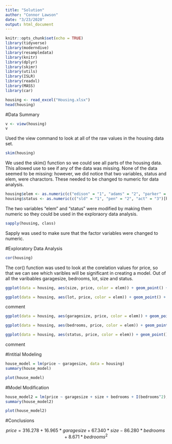 ```yaml
---
title: "Solution"
author: "Connor Lawson"
date: "3/23/2020"
output: html_document
---
```


```r
knitr::opts_chunk$set(echo = TRUE)
library(tidyverse)
library(moderndive)
library(resampledata)
library(knitr)
library(dplyr)
library(skimr)
library(utils)
library(ISLR)
library(readxl)
library(MASS)
library(car)
```



```r
housing <- read_excel("Housing.xlsx")
head(housing)
```

#Data Summary

```r
v <- view(housing)
v
```
Used the view command to look at all of the raw values in the housing data set.


```r
skim(housing)
```

We used the skim() function so we could see all parts of the housing data. This allowed use to see if any of the data was missing. None of the data seemed to be missing: however, we did notice that two variables, status and elem, were charactors. These needed to be changed to numeric for data analysis.

```r
housing$elem <- as.numeric(c("edison" = "1", "adams" = "2", "parker" = "3", "edge" = "4", "harris" = 5, "crest" = 6)[housing$elem])
housing$status <- as.numeric(c("sld" = "1", "pen" = "2", "act" = "3")[housing$status])

```

The two variables "elem" and "status" were modified by making them numeric so they could be used in the exploraory data analysis.


```r
sapply(housing, class)
```
Sapply was used to make sure that the factor variables were changed to numeric.

#Exploratory Data Analysis

```r
cor(housing)
```

The cor() function was used to look at the corelation values for price, so that we can see which varibles will be significant in creating a model. Out of all the varibables garagesize, bedrooms, lot, size and status.

```r
ggplot(data = housing, aes(size, price, color = elem)) + geom_point() + geom_jitter()
```

```r
ggplot(data = housing, aes(lot, price, color = elem)) + geom_point() + geom_jitter()
```
comment

```r
ggplot(data = housing, aes(garagesize, price, color = elem)) + geom_point() + geom_jitter()
```

```r
ggplot(data = housing, aes(bedrooms, price, color = elem)) + geom_point() + geom_jitter()
```

```r
ggplot(data = housing, aes(status, price, color = elem)) + geom_point() + geom_jitter()
```
comment

#Intitial Modeling

```r
house_model = lm(price ~ garagesize, data = housing)
summary(house_model)
```

```r
plot(house_model)
```

#Model Modification
```r
house_model2 = lm(price ~ garagesize + size + bedrooms + I(bedrooms^2), data = housing)
summary(house_model2)
```

```r
plot(house_model2)
```


#Conclusions

$$price = 316.278 + 16.965 * garagesize + 67.340 * size - 86.280 * bedrooms  + 8.671 * bedrooms ^ 2$$
































